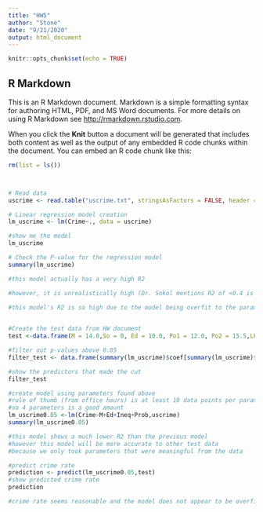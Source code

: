 ---
title: "HW5"
author: "Stone"
date: "9/21/2020"
output: html_document
---

```{r setup, include=FALSE}
knitr::opts_chunk$set(echo = TRUE)
```

## R Markdown

This is an R Markdown document. Markdown is a simple formatting syntax for authoring HTML, PDF, and MS Word documents. For more details on using R Markdown see <http://rmarkdown.rstudio.com>.

When you click the **Knit** button a document will be generated that includes both content as well as the output of any embedded R code chunks within the document. You can embed an R code chunk like this:

```{r HW 5 Q8.2}

rm(list = ls())



# Read data
uscrime <- read.table("uscrime.txt", stringsAsFactors = FALSE, header = TRUE)

# Linear regression model creation
lm_uscrime <- lm(Crime~., data = uscrime)

#show me the model
lm_uscrime

# Check the P-value for the regression model
summary(lm_uscrime)

#this model actually has a very high R2 

#however, it is unrealistically high (Dr. Sokol mentions R2 of <0.4 is often a really good model)

#this model's R2 is so high due to the model being overfit to the parameters

  
#Create the test data from HW document
test <-data.frame(M = 14.0,So = 0, Ed = 10.0, Po1 = 12.0, Po2 = 15.5,LF = 0.640, M.F = 94.0, Pop = 150, NW = 1.1, U1 = 0.120, U2 = 3.6, Wealth = 3200, Ineq = 20.1, Prob = 0.040,Time = 39.0)

#filter out p-values above 0.05 
filter_test <- data.frame(summary(lm_uscrime)$coef[summary(lm_uscrime)$coef[,4] <= .05, 4])

#show the predictors that made the cut
filter_test

#create model using parameters found above
#rule of thumb (from office hours) is at least 10 data points per parameter
#so 4 parameters is a good amount 
lm_uscrime0.05 <-lm(Crime~M+Ed+Ineq+Prob,uscrime)
summary(lm_uscrime0.05)

#this model shows a much lower R2 than the previous model
#however this model will be more accurate to other test data
#because we only took parameters that were meaningful from the data

#predict crime rate
prediction <- predict(lm_uscrime0.05,test)
#show predicted crime rate
prediction

#crime rate seems reasonable and the model does not appear to be overfit :)

```

